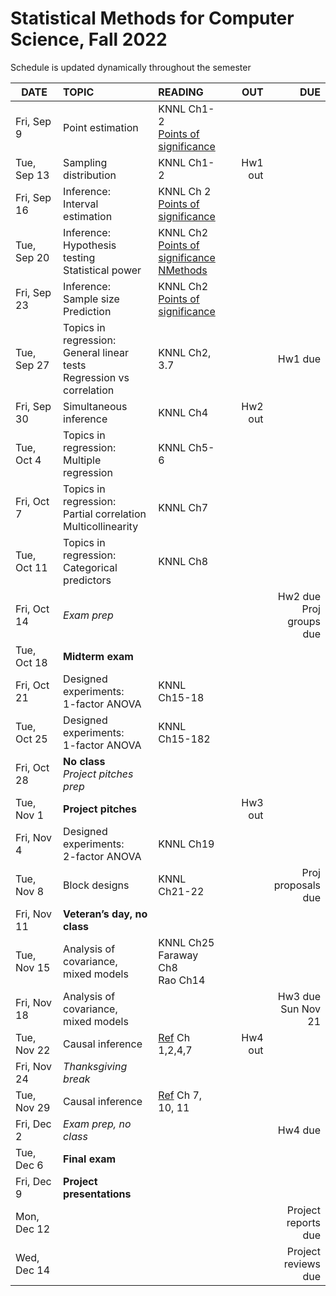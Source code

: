 <h1> Statistical Methods for Computer Science, Fall 2022 </h1>
Schedule is updated dynamically throughout the semester
</br>

<font size="3">

| DATE        | TOPIC            |READING     |      OUT |        DUE |
| ---------   |:-----------------|:-----------| --------:| ----------:|
| Fri, Sep 9  | Point estimation |  KNNL Ch1-2</br>[Points of significance](https://www.nature.com/articles/nmeth.2613)  | | |
| Tue, Sep 13 | Sampling distribution |  KNNL Ch1-2 | Hw1 out  |            |
| Fri, Sep 16 | Inference:</br>Interval estimation   |  KNNL Ch 2</br>[Points of significance](https://www.nature.com/articles/nmeth.2659)  |          |            |
| Tue, Sep 20 | Inference:</br>Hypothesis testing </br>Statistical power |  KNNL Ch2</br>[Points of significance](https://www.nature.com/articles/nmeth.2698)</br>[NMethods](https://www.nature.com/articles/nmeth.3288)  |          |            |
| Fri, Sep 23 | Inference:</br>Sample size</br>Prediction  | KNNL Ch2</br>[Points of significance](https://www.nature.com/articles/nmeth.2738)  |          |            |
| Tue, Sep 27 | Topics in regression:</br>General linear tests</br>Regression vs correlation | KNNL Ch2, 3.7 |    | Hw1 due    |
| Fri, Sep 30 | Simultaneous inference    | KNNL Ch4 | Hw2 out  |            |
| Tue, Oct 4  | Topics in regression:</br>Multiple regression  | KNNL Ch5-6  |          |            |
| Fri, Oct 7  | Topics in regression:</br>Partial correlation</br> Multicollinearity     | KNNL Ch7  |   ||
| Tue, Oct 11 | Topics in regression:</br>Categorical predictors| KNNL Ch8           |          |            |
| Fri, Oct 14 | *Exam prep*      |            |          | Hw2 due</br>Proj groups due    |
| Tue, Oct 18 | **Midterm exam** |            |          |            |
| Fri, Oct 21 | Designed experiments:</br>1-factor ANOVA | KNNL Ch15-18           |          |            |
| Tue, Oct 25 | Designed experiments:</br>1-factor ANOVA | KNNL Ch15-182 |          |            |
| Fri, Oct 28 | **No class**</br>*Project pitches prep* |     |          |            |
| Tue, Nov 1  |**Project pitches**|            | Hw3 out  |            |
| Fri, Nov 4  | Designed experiments:</br>2-factor ANOVA | KNNL Ch19 |          |            |
| Tue, Nov 8  | Block designs | KNNL Ch21-22 |          | Proj proposals due  |
| Fri, Nov 11 | **Veteran's day, no class** | |          |            |
| Tue, Nov 15 | Analysis of covariance,</br>mixed models |  KNNL Ch25</br>Faraway Ch8</br>Rao Ch14          |          |     |
| Fri, Nov 18 | Analysis of covariance,</br>mixed models |            |   | Hw3 due</br>Sun Nov 21  |
| Tue, Nov 22 | Causal inference |  [Ref](https://matheusfacure.github.io/python-causality-handbook/landing-page.html) Ch 1,2,4,7 | Hw4 out   |            |
| Fri, Nov 24 | *Thanksgiving break* ||||
| Tue, Nov 29 | Causal inference |  [Ref](https://matheusfacure.github.io/python-causality-handbook/landing-page.html) Ch 7, 10, 11 |          |            |
| Fri, Dec 2  | *Exam prep, no class*      |            |          |Hw4 due     |
| Tue, Dec 6  | **Final exam**   |            |          |            |
| Fri, Dec 9 | **Project presentations**  |  |          |            |
| Mon, Dec 12 |                  |            |          | Project reports due           |
| Wed, Dec 14 |                  |            |          | Project reviews due           |
</font>







